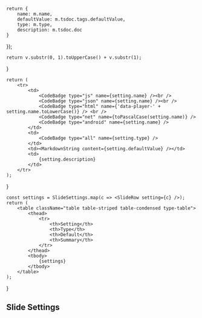 


    return {
        name: m.name,
        defaultValue: m.tsdoc.tags.defaultValue,
        type: m.type,
        description: m.tsdoc.doc
    }
});

    return v.substr(0, 1).toUpperCase() + v.substr(1);
}

    return (
        <tr>
            <td>
                <CodeBadge type="js" name={setting.name} /><br />
                <CodeBadge type="json" name={setting.name} /><br />
                <CodeBadge type="html" name={'data-player-' + setting.name.toLowerCase()} /> <br />
                <CodeBadge type="net" name={toPascalCase(setting.name)} />
                <CodeBadge type="android" name={setting.name} />
            </td>
            <td>
                <CodeBadge type="all" name={setting.type} />
            </td>
            <td><MarkdownString content={setting.defaultValue} /></td>
            <td>
                {setting.description}
            </td>
        </tr>
    );
}

    const settings = SlideSettings.map(c => <SlideRow setting={c} />);
    return (
        <table className="table table-striped table-condensed type-table">
            <thead>
                <tr>
                    <th>Setting</th>
                    <th>Type</th>
                    <th>Default</th>
                    <th>Summary</th>
                </tr>
            </thead>
            <tbody>
                {settings}
            </tbody>
        </table>
    );
}

## Slide Settings

<SlideTable />